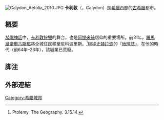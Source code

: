[[File:Calydon_Aetolia_2010.JPG|thumb]]
'''卡利敦'''（{{lang-el|Καλυδών}}，Calydon）是[[希臘|希臘]]西部的[[古希臘|古希臘]]都市。

== 概要 ==
[[希臘神話|希臘神話]]中，[[卡利敦狩獵|卡利敦狩獵]]的舞台，也是[[阿提米絲|阿提米絲]]信仰的重要場所。前31年，[[羅馬皇帝|羅馬皇帝]][[奧古斯都|奧古斯都]]將全城住民移至尼科波里斯。<ref>Ptolemy. The Geography. 3.15.14.</ref>根據[[史特拉波|史特拉波]]的『[[地理誌|地理誌]]』，在他的時代（前64年–23年），該城業已荒廢。

== 脚注 ==
{{Reflist}}

== 外部連結 ==
{{commonscat|Kalydon Aetolias}}

{{DEFAULTSORT:Calydon}}
[[Category:希腊城邦|Category:希腊城邦]]